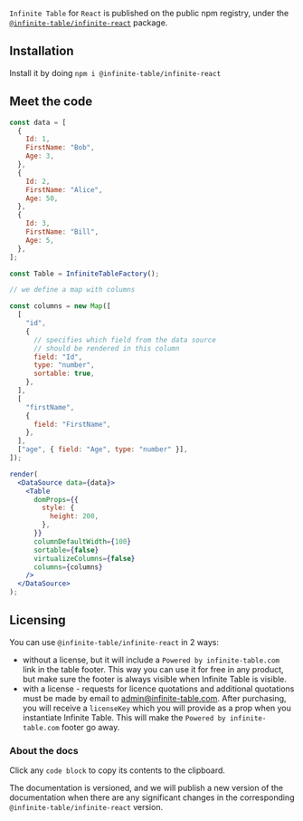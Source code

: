 `Infinite Table` for `React` is published on the public npm registry, under the [`@infinite-table/infinite-react`](https://www.npmjs.com/package/@infinite-table/infinite-react) package.

## Installation

Install it by doing `npm i @infinite-table/infinite-react`

## Meet the code

```jsx height=500 live title=Getting-started-example
const data = [
  {
    Id: 1,
    FirstName: "Bob",
    Age: 3,
  },
  {
    Id: 2,
    FirstName: "Alice",
    Age: 50,
  },
  {
    Id: 3,
    FirstName: "Bill",
    Age: 5,
  },
];

const Table = InfiniteTableFactory();

// we define a map with columns

const columns = new Map([
  [
    "id",
    {
      // specifies which field from the data source
      // should be rendered in this column
      field: "Id",
      type: "number",
      sortable: true,
    },
  ],
  [
    "firstName",
    {
      field: "FirstName",
    },
  ],
  ["age", { field: "Age", type: "number" }],
]);

render(
  <DataSource data={data}>
    <Table
      domProps={{
        style: {
          height: 200,
        },
      }}
      columnDefaultWidth={100}
      sortable={false}
      virtualizeColumns={false}
      columns={columns}
    />
  </DataSource>
);
```

## Licensing

You can use `@infinite-table/infinite-react` in 2 ways:

- without a license, but it will include a `Powered by infinite-table.com` link in the table footer. This way you can use it for free in any product, but make sure the footer is always visible when Infinite Table is visible.
- with a license - requests for licence quotations and additional quotations must be made by email to admin@infinite-table.com. After purchasing, you will receive a `licenseKey` which you will provide as a prop when you instantiate Infinite Table. This will make the `Powered by infinite-table.com` footer go away.

### About the docs

Click any `code block` to copy its contents to the clipboard.

The documentation is versioned, and we will publish a new version of the documentation when there are any significant changes in the corresponding `@infinite-table/infinite-react` version.
